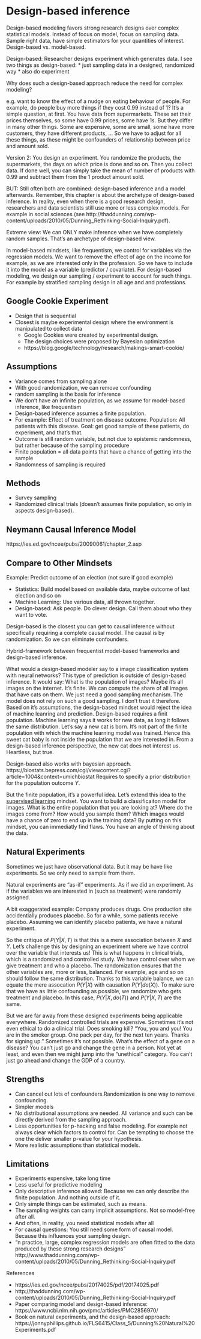 # Design-based inference {#design-based-inference}

<!-- TODO: Split into design-based (meta framework), survey sampling, design of experiments -->
<!-- TODO: Malte zum reviewn schicken -->

<!-- TODO: Read in detail https://www.ncbi.nlm.nih.gov/pmc/articles/PMC2856970/ -->

<!-- TODO: Checkout Stichprobentheorie Material from LMU -->
<!-- TODO: Checkout Experiment of Design material from LMU -->
<!-- TODO: Add reference to this chapter from the causal inference chapter -->

Design-based modeling favors strong research designs over complex statistical models. 
Instead of focus on model, focus on sampling data.
Sample right data, have simple estimators for your quantities of interest.
Design-based vs. model-based.

Design-based: Researcher designs experiment which generates data. 
I see two things as design-based:
* just sampling data in a designed, randomized way
* also do experiment

Why does such a design-based approach reduce the need for complex modeling?

e.g. want to know the effect of a nudge on eating behaviour of people.
For example, do people buy more things if they cost 0.99 instead of 1?
It's a simple question, at first.
You have data from supermarkets.
These set their prices themselves, so some have 0.99 prices, some have 1s.
But they differ in many other things.
Some are expensive, some are small, some have more customers, they have different products, ...
So we have to adjust for all these things, as these might be confounders of relationship between price and amount sold.

Version 2: You design an experiment.
You randomize the products, the supermarkets, the days on which price is done and so on.
Then you collect data.
If done well, you can simply take the mean of number of products with 0.99 and subtract them from the 1 product amount sold.

BUT: Still often both are combined: design-based inference and a model afterwards.
Remember, this chapter is about the archetype of design-based inference.
In reality, even when there is a good research design, researchers and data scientists still use more or less complex models.
For example in social sciences (see http://thaddunning.com/wp-content/uploads/2010/05/Dunning_Rethinking-Social-Inquiry.pdf).

Extreme view: We can ONLY make inference when we have completely random samples.
That's an archetype of design-based view.


In model-based mindsets, like frequentism, we control for variables via the regression models.
We want to remove the effect of age on the income for example, as we are interested only in the profession.
So we have to include it into the model as a variable (predictor / covariate).
For design-based modeling, we design our sampling / experiment to account for such things.
For example by stratified sampling design in all age and and professions.

## Google Cookie Experiment

* Design that is sequential
* Closest is maybe experimental design where the environment is manipulated to collect data
  * Google Cookies were created by experimental design.
  * The design choices were proposed by Bayesian optimization
  * https://blog.google/technology/research/makings-smart-cookie/



## Assumptions

* Variance comes from sampling alone
* With good randomization, we can remove confounding
* random sampling is the basis for inference
* We don't have an infinite population, as we assume for model-based inference, like frequentism
* Design-based inference assumes a finite population.
* For example: Effect of treatment on disease outcome. Population: All patients with this disease. Goal: get good sample of these patients, do experiment, and that's that. 
* Outcome is still random variable, but not due to epistemic randomness, but rather because of the sampling procedure
* Finite population = all data points that have a chance of getting into the sample
* Randomness of sampling is required 

## Methods

* Survey sampling
* Randomized clinical trials (doesn't assumes finite population, so only in aspects design-based).



## Neymann Causal Inference Model

https://ies.ed.gov/ncee/pubs/20090061/chapter_2.asp




## Compare to Other Mindsets



Example: Predict outcome of an election (not sure if good example)

* Statistics: Build model based on available data, maybe outcome of last election and so on
* Machine Learning: Use various data, all thrown together. 
* Design-based: Ask people. Do clever design. Call them about who they want to vote. 

Design-based is the closest you can get to causal inference without specifically requiring a complete causal model.
The causal is by randomization.
So we can eliminate confounders.


Hybrid-framework between frequentist model-based frameworks and design-based inference.


What would a design-based modeler say to a image classification system with neural networks?
This type of prediction is outside of design-based inference.
It would say: What is the population of images?
Maybe it's all images on the internet.
It's finite.
We can compute the share of all images that have cats on them.
We just need a good sampling mechanism.
The model does not rely on such a good sampling.
I don't trust it therefore.
Based on it's assumptions, the design-based mindset would reject the idea of machine leanring and prediction.
Design-based requires a finit population.
Machine learning says it works for new data, as long it follows the same distribution.
Let's say a new cat is born.
It's not part of the finite population with which the machine learning model was trained.
Hence this sweet cat baby is not inside the population that we are interested in.
From a design-based inference perspective, the new cat does not interest us.
Heartless, but true.




Design-based also works with bayesian approach.
https://biostats.bepress.com/cgi/viewcontent.cgi?article=1004&context=umichbiostat
Requires to specify a prior distribution for the population outcome $Y$.



<!-- how design-based mindset can enhance other mindsets -->
But the finite population, it's a powerful idea.
Let's extend this idea to the [supervised learning](#supervised) mindset.
You want to build a classificaiton model for images.
What is the entire population that you are looking at?
Where do the images come from?
How would you sample them?
Which images would have a chance of zero to end up in the training data?
By putting on this mindset, you can immediatly find flaws.
You have an angle of thinking about the data.


## Natural Experiments

Sometimes we just have observational data.
But it may be have like experiments.
So we only need to sample from them.

Natural experiments are "as-if" experiments.
As if we did an experiment.
As if the variables we are interested in (such as treatment) were randomly assigned.


A bit exaggerated example:
Company produces drugs.
One production site accidentially produces placebo.
So for a while, some patients receive placebo.
Assuming we can identify placebo patients, we have a natural experiment.



<!-- designed experiments -->
So the critique of $P(Y|X,T)$ is that this is a mere association between $X$ and $Y$.
Let's challenge this by designing an experiment where we have control over the variable that interests us!
This is what happens in clinical trials, which is a randomized and controlled study.
We have control over whom we give treatment and who a placebo.
The randomization ensures that the other variables are, more or less, balanced.
For example, age and so on should follow the same distribution.
Thanks to this variable balance, we can equate the mere assocation $P(Y|X)$ with causation $P(Y|do(X))$.
To make sure that we have as little confounding as possible, we randomize who gets treatment and placebo.
In this case, $P(Y|X, do(T))$ and $P(Y|X,T)$ are the same.

<!-- observational data -->
But we are far away from these designed experiments being applicable everywhere.
Randomized controlled trials are expensive.
Sometimes it's not even ethical to do a clinical trial.
Does smoking kill?
"You, you and you! You are in the smoker group. One pack per day, for the next ten years. Thanks for signing up."
Sometimes it's not possible.
What's the effect of a gene on a disease?
You can't just go and change the gene in a person.
Not yet at least, and even then we might jump into the "unethical" category.
You can't just go ahead and change the GDP of a country.


## Strengths

* Can cancel out lots of confounders.Randomization is one way to remove confounding.
* Simpler models
* No distributional assumptions are needed. All variance and such can be directly derived from the sampling approach.
* Less opportunities for p-hacking and false modeling. For example not always clear which factors to control for. Can be tempting to choose the one the deliver smaller p-value for your hypothesis.
* More realistic assumptions than statistical models.

## Limitations

* Experiments expensive, take long time
* Less useful for predictive modeling
* Only descriptive inference allowed: Because we can only describe the finite population. And nothing outside of it.
* Only simple things can be estimated, such as means.
* The sampling weights can carry implicit assumptions. Not so model-free after all.
* And often, in reality, you need statistical models after all
* For causal questions: You still need some form of causal model. Because this influences your sampling design.
* "n practice, large, complex regression models are often fitted to the data  produced by these strong research designs" http://www.thaddunning.com/wp-content/uploads/2010/05/Dunning_Rethinking-Social-Inquiry.pdf 




References

* https://ies.ed.gov/ncee/pubs/20174025/pdf/20174025.pdf
* http://thaddunning.com/wp-content/uploads/2010/05/Dunning_Rethinking-Social-Inquiry.pdf
* Paper comparing model and design-based inference: https://www.ncbi.nlm.nih.gov/pmc/articles/PMC2856970/
* Book on natural experiments, and the design-based approach: https://jonnyphillips.github.io/FLS6415/Class_5/Dunning%20Natural%20Experiments.pdf
